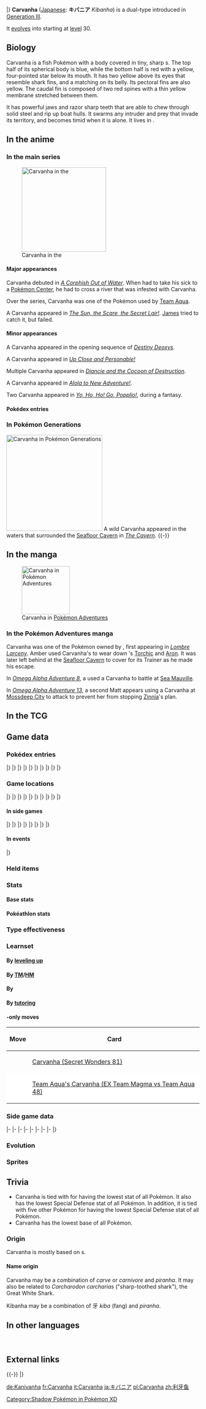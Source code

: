 {{PokémonPrevNext/Head|type=Water|type2=Dark}}
{{PokémonPrevNext/GO|species=Carvanha}}
{{PokémonPrevNext/Pokémon|type=Water|prevnum=317|prev=Swalot|nextnum=319|next=Sharpedo|roundleft=bl|roundright=br}}
|}
{{Pokémon Infobox
|name=Carvanha
|jname=キバニア
|jtranslit=Kibania
|tmname=Kibanha
|ndex=318
|hdex=097
|hdex6=102
|karea=Central
|kdex=055
|adex=264
|fbrow=117
|obrow=071
|typebox=1
|type1=Water
|type2=Dark
|category=Savage
|height-ftin=2'07"
|height-m=0.8
|weight-lbs=45.9
|weight-kg=20.8
|abilityn=d
|ability1=Rough Skin
|abilityd=Speed Boost
|egggroupn=1
|egggroup1=Water 2
|eggcycles=20
|evtotal=1
|evat=1
|expyield=61
|oldexp=88
|lv100exp=1,250,000
|gendercode=127
|color=Red
|catchrate=225
|body=03
|pokefordex=carvanha
|generation=3
|friendship=35
}}
'''Carvanha''' ([[List of Japanese Pokémon names|Japanese]]: '''キバニア''' ''Kibanha'') is a dual-type {{2t|Water|Dark}} {{OBP|Pokémon|species}} introduced in [[Generation III]].

It [[Evolution|evolve]]s into {{p|Sharpedo}} starting at [[level]] 30.

==Biology==
Carvanha is a fish Pokémon with a body covered in tiny, sharp {{wp|denticle}}s. The top half of its spherical body is blue, while the bottom half is red with a yellow, four-pointed star below its mouth. It has two yellow {{wp|dorsal fins}} above its eyes that resemble shark fins, and a matching {{wp|Fish anatomy#fins|pelvic fin}} on its belly. Its pectoral fins are also yellow. The caudal fin is composed of two red spines with a thin yellow membrane stretched between them.

It has powerful jaws and razor sharp teeth that are able to chew through solid steel and rip up boat hulls. It swarms any intruder and prey that invade its territory, and becomes timid when it is alone. It lives in {{DL|List of Pokémon by habitat|Sea Pokémon|rivers that course through jungles}}.

==In the anime==
===In the main series===
[[File:Carvanha anime.png|thumb|220px|left|Carvanha in the {{pkmn|anime}}]]
====Major appearances====
Carvanha debuted in ''[[AG024|A Corphish Out of Water]]''. When {{Ash}} had to take his sick {{AP|Corphish}} to a [[Pokémon Center]], he had to cross a river that was infested with Carvanha.

Over the series, Carvanha was one of the Pokémon used by [[Team Aqua]].

A Carvanha appeared in ''[[SM012|The Sun, the Scare, the Secret Lair!]]''. [[James]] tried to catch it, but failed.

====Minor appearances====
A Carvanha appeared in the opening sequence of ''[[M07|Destiny Deoxys]]''.

A Carvanha appeared in ''[[DP089|Up Close and Personable!]]''

Multiple Carvanha appeared in ''[[M17|Diancie and the Cocoon of Destruction]]''.

A Carvanha appeared in ''[[SM001|Alola to New Adventure!]]''.

Two Carvanha appeared in ''[[SM005|Yo, Ho, Ho! Go, Popplio!]]'', during a fantasy.

====Pokédex entries====
{{Animedexheader|Hoenn}}
{{Animedexbody|AG024|Carvanha|Ash's Pokédex|Carvanha, the Savage Pokémon. Carvanha has powerful jaws and razor sharp teeth able to chew through solid steel. Carvanha will form packs and attack any invaders in its territory.}}
{{Animedexfooter/Pokémon|''Advanced Generation''|Hoenn}}

===In Pokémon Generations===
[[File:Tentacool Huntail Carvanha Clamperl PG.png|thumb|250px|Carvanha in [[Pokémon Generations]]]]
A wild Carvanha appeared in the waters that surrounded the [[Seafloor Cavern]] in ''[[PG08|The Cavern]]''.
{{-}}

==In the manga==
[[File:Amber Carvanha Adventures.png|thumb|125px|Carvanha in [[Pokémon Adventures]]]]
===In the Pokémon Adventures manga===
Carvanha was one of the Pokémon owned by {{tc|Aqua Admin}} {{FB|Aqua Admin|Amber}}, first appearing in ''[[PS188|Lombre Larceny]]''. Amber used Carvanha's {{a|Rough Skin}} to wear down {{adv|Sapphire}}'s [[Chic|Torchic]] and [[Rono|Aron]]. It was later left behind at the [[Seafloor Cavern]] to cover for its Trainer as he made his escape.

In ''[[PAORAS08|Omega Alpha Adventure 8]]'', a {{tc|Team Aqua Grunt}} used a Carvanha to battle at [[Sea Mauville]].

In ''[[PAORAS13|Omega Alpha Adventure 13]]'', a second Matt appears using a Carvanha at [[Mossdeep City]] to attack {{adv|Sapphire}} to prevent her from stopping [[Zinnia]]'s plan.

==In the TCG==
{{main|Carvanha (TCG)}}

==Game data==
===Pokédex entries===
{{Dex/Header|type=Water|type2=Dark}}
{{Dex/NA|gen=III}}
{{Dex/Gen|gen=III}}
{{Dex/Entry1|v=Ruby|t=FFF|entry=Carvanha's strongly developed jaws and its sharply pointed fangs pack the destructive power to rip out boat hulls. Many boats have been attacked and sunk by this Pokémon.}}
{{Dex/Entry1|v=Sapphire|t=FFF|entry=If anything invades Carvanha's territory, it will swarm and tear at the intruder with its pointed fangs. On its own, however, this Pokémon turns suddenly timid.}}
{{Dex/Entry1|v=Emerald|t=FFF|entry=Carvanha attack ships in swarms, making them sink. Although it is said to be a very vicious Pokémon, it timidly flees as soon as it finds itself alone.}}
{{Dex/Entry2|v=FireRed|v2=LeafGreen|entry=It lives in massive rivers that course through jungles. It swarms prey that enter its territory.}}
|}
|}
{{Dex/Gen|gen=IV}}
{{Dex/Entry3|v=Diamond|v2=Pearl|v3=Platinum|entry=They swarm any foe that invades their territory. Their sharp fangs can tear out boat hulls.}}
{{Dex/Entry2|v=HeartGold|v2=SoulSilver|entry=They form packs to attack boats and rip out their hulls to sink them. They live in rivers in the jungle.}}
|}
|}
{{Dex/Gen|gen=V}}
{{Dex/Entry2|v=Black|v2=White|t=FFF|entry=They swarm any foe that invades their territory. Their sharp fangs can tear out boat hulls.}}
{{Dex/Entry2|v=Black 2|v2=White 2|t=FFF|entry=They swarm any foe that invades their territory. Their sharp fangs can tear out boat hulls.}}
|}
|}
{{Dex/Gen|gen=VI}}
{{Dex/Entry1|v=X|t=FFF|entry=They form packs to attack boats and rip out their hulls to sink them. They live in rivers in the jungle.}}
{{Dex/Entry1|v=Y|entry=It lives in massive rivers that course through jungles. It swarms prey that enter its territory.}}
{{Dex/Entry1|t=FFF|v=Omega Ruby|entry=Carvanha's strongly developed jaws and its sharply pointed fangs pack the destructive power to rip out boat hulls. Many boats have been attacked and sunk by this Pokémon.}}
{{Dex/Entry1|t=FFF|v=Alpha Sapphire|entry=If anything invades Carvanha's territory, it will swarm and tear at the intruder with its pointed fangs. On its own, however, this Pokémon turns suddenly timid.}}
|}
|}
{{Dex/Gen|gen=VII}}
{{Dex/Entry1|v=Sun|entry=Each school has its own territory. Any intruders are mercilessly attacked with fangs bared.}}
{{Dex/Entry1|v=Moon|entry=If they scent the faintest trace of blood, they rush to attack en masse. When alone, they're rather cowardly.}}
{{Dex/Entry1|v=Ultra Sun|entry=They're such cowards that they won't hunt alone. When five or so of them get together, they suddenly turn ferocious!}}
{{Dex/Entry1|v=Ultra Moon|entry=With its sturdy jaws and fangs, it can easily chomp wooden boats to splinters. It fights with Basculin over food.}}
|}
|}
{{Dex/Footer}}

===Game locations===
{{Availability/Header|type=Water|type2=Dark}}
{{Availability/NA|gen=III}}
{{Availability/Gen|gen=III}}
{{Availability/Entry2|v=Ruby|v2=Sapphire|t=FFF|t2=FFF|area=[[Route]]s {{rtn|118|Hoenn}} and {{rtn|119|Hoenn}} ({{DL|Fishing|Good Rod}} or {{DL|Fishing|Super Rod}})}}
{{Availability/Entry1|v=Emerald|t=FFF|area=[[Route]]s {{rtn|118|Hoenn}} and {{rtn|119|Hoenn}} ({{DL|Fishing|Good Rod}} or {{DL|Fishing|Super Rod}})}}
{{Availability/Entry2/None|v=FireRed|v2=LeafGreen}}
{{Availability/Entry1/None|v=Colosseum}}
{{Availability/Entry1|v=XD|t=FFF|link=Pokémon XD: Gale of Darkness|area=[[Cipher Lab]] {{color2|{{shadow color}}|Shadow Pokémon|(Shadow)}}}}
|}
|}
{{Availability/Gen|gen=IV}}
{{Availability/Entry2|v=Diamond|v2=Pearl|area=[[Great Marsh]] ({{DL|Fishing|Super Rod}})}}
{{Availability/Entry1|v=Platinum|area=[[Great Marsh]] ({{DL|Fishing|Super Rod}})}}
{{Availability/Entry2/None|v=HeartGold|v2=SoulSilver|area=Transfer from [[Pokéwalker]]}}
{{Availability/Entry1|v=Pal Park|color={{locationcolor/light|ocean}}|link=Pal Park|area={{DL|List of Pokémon by Pal Park location|Sea}}}}
{{Availability/Entry1|v=Pokéwalker|color=FF3333|link=Pokéwalker|area={{pw|Warm Beach}}}}
|}
|}
{{Availability/Gen|gen=V}}
{{Availability/Entry2|v=Black|v2=White|t=FFF|area=[[Village Bridge]] ([[Fishing]])}}
{{Availability/Entry2|v=Black 2|v2=White 2|t=FFF|area=[[Village Bridge]] ([[Fishing]])}}
{{Availability/Entry1|v=Dream World|color={{dream color}}|area={{dwa|Sparkling Sea}}}}
|}
|}
{{Availability/Gen|gen=VI}}
{{Availability/Entry2|v=X|v2=Y|t=FFF|area={{rt|22|Kalos}} ({{DL|Fishing|Good Rod}})}}
{{Availability/Entry2|v=Omega Ruby|v2=Alpha Sapphire|t=FFF|t2=FFF|area=[[Route]]s {{rtn|118|Hoenn}} and {{rtn|119|Hoenn}} ({{DL|Fishing|Good Rod}} or {{DL|Fishing|Super Rod}})}}
|}
|}
{{Availability/Gen|gen=VII}}
{{Availability/Entry2|v=Sun|v2=Moon|area={{pkmn|breeding|Breed}} {{p|Sharpedo}}}}
{{Availability/Entry2|v=Ultra Sun|v2=Ultra Moon|area=[[Poni Breaker Coast]] ([[Fishing]])}}
|}
|}
{{Availability/Footer}}

====In side games====
{{Availability/Header|type=Water|type2=Dark}}
{{Availability/NA|gen=III}}
{{Availability/Gen|gen=III}}
{{Availability/Entry1|v=Pinball: R&S|link=Pokémon Pinball: Ruby & Sapphire|color={{ruby color}}|t=fff|area=Ocean ([[Ruby Field|Both]] [[Sapphire Field|Fields]])}}
{{Availability/Entry1|v=Trozei!|color={{yellow color}}|area=[[Secret Storage 11]], [[Huge Storage 4]], Endless Level 10, [[Mr. Who's Den]]}}
{{Availability/Entry2|v=MD Red|v2=MD Blue|link=Pokémon Mystery Dungeon: Red Rescue Team and Blue Rescue Team|area=[[Stormy Sea]] (35F-39F), [[Silver Trench]] (30F-39F), [[Far-off Sea]] (30F-39F), [[Fantasy Strait]] (B30)}}
{{Availability/Entry1|v=Ranger|link=Pokémon Ranger (game)|area=[[Safra Sea]]}}
|}
|}
{{Availability/Gen|gen=IV}}
{{Availability/Entry2|v=MD Time|v2=MD Darkness|link=Pokémon Mystery Dungeon: Explorers of Time and Explorers of Darkness|area=[[Surrounded Sea]] (B1-B20)}}
{{Availability/Entry1|v=MD Sky|link=Pokémon Mystery Dungeon: Explorers of Sky|area=[[Surrounded Sea]] (B1-B20)}}
<!--{{Availability/Entry1|v=MD Light|link=Pokémon Mystery Dungeon (WiiWare)|color={{electric color}}|area=}}-->
{{Availability/Entry1|v=PokéPark Wii|color={{grass color}}|link=PokéPark Wii: Pikachu's Adventure|area=[[Beach Zone]]}}
{{Availability/Entry1|v=Ranger: GS|color={{GS color}}|link=Pokémon Ranger: Guardian Signs|area=[[Coral Sea]]}}
|}
|}
{{Availability/Gen|gen=V}}
{{Availability/Entry1|1|v=Rumble Blast|color={{fire color}}|area=Beach: [[Challenger's Ground]]}}
{{Availability/Entry1|1|v=Rumble U|color={{fire color}}|area=[[Secret Warehouse#The Enemies Within|Secret Warehouse: The Enemies Within]]}}
|}
|}
{{Availability/Gen|gen=VI}}
{{Availability/Entry1|1|v=Battle Trozei|color={{defense color}}|area=[[Island of Haste#Stage 6|Island of Haste: Stage 6]]}}
{{Availability/Entry1|1|v=Shuffle|color={{beauty color}}|area=[[Prasino Woods|Prasino Woods: Stage 591]]<br>Event: [[Special Stages#First release|''Pokémon Safari'']] <small>(First release)</small>}}
{{Availability/Entry1|1|v=Rumble World|color={{fire color}}|area=[[Sapphire Sea#Sea of Origin|Sapphire Sea: Sea of Origin]] <small>(All Areas)</small>, [[Silver Isles#Windy Sea|Silver Isles: Windy Sea]] <small>(All Areas)</small>}}
|}
|}
{{Availability/Footer}}

====In events====
{{eventAvail/h|Region|type=Water|type2=Dark}}
{{eventAvail|{{gameabbrev6|ORAS}}|Pokémon Center Mega Tokyo Carvanha Egg|All|Japan|1|January 17 to March 1, 2015|link=List of local event Pokémon distributions in Generation VI#Carvanha_2}}
{{eventAvail|{{gameabbrev6|ORAS}}|Pokémon Center Hiroshima Carvanha Egg|All|Japan|1|April 1 to 30, 2016|link=List of local event Pokémon distributions in Generation VI#Carvanha}}
|}

===Held items===
{{HeldItems
|type=Water|type2=Dark
|xd1=BlackGlasses|xd1type=None|xd1rar=100
|dppt1=DeepSeaTooth|dppt1type=None|dppt1rar=5
|bw1=DeepSeaTooth|bw1type=None|bw1rar=5
|b2w21=DeepSeaTooth|b2w21type=None|b2w21rar=5
|xy1=Deep Sea Tooth|xy1type=None|xy1rar=5
|oras1=Deep Sea Tooth|oras1type=None|oras1rar=5
|usum1=Deep Sea Tooth|usum1type=None|usum1rar=5
}}

===Stats===
====Base stats====
{{BaseStats
|type=Water
|type2=Dark
|HP=     45
|Attack= 90
|Defense=20
|SpAtk=  65
|SpDef=  20
|Speed=  65}}

====Pokéathlon stats====
{{Pokéthlon
|type=Water
|type2=Dark
|Speed=3
|SpeedMax=4
|Power=3
|PowerMax=4
|Technique=2
|TechniqueMax=4
|Stamina=2
|StaminaMax=3
|Jump=2
|JumpMax=3
}}

===Type effectiveness===
{{TypeEffectiveness
|type1=Water
|type2=Dark
|Normal=  100
|Fighting=200
|Flying=  100
|Poison=  100
|Ground=  100
|Rock=    100
|Bug=     200
|Ghost=    50
|Steel=    50
|Fire=     50
|Water=    50
|Grass=   200
|Electric=200
|Psychic=   0
|Ice=      50
|Dragon=  100
|Dark=     50
|Fairy=   200
|notes=yes
|dark=yes
|newpsychic=1}}

===Learnset===
====By [[Level|leveling up]]====
{{learnlist/levelh/7|Carvanha|Water|Dark|3}}
{{learnlist/level7|1|Leer|Normal|Status|&mdash;|100|30}}
{{learnlist/level7|1|Bite|Dark|Physical|60|100|25||'''}}
{{learnlist/level7|4|Rage|Normal|Physical|20|100|20}}
{{learnlist/level7|8|Focus Energy|Normal|Status|&mdash;|&mdash;|30}}
{{learnlist/level7|11|Aqua Jet|Water|Physical|40|100|20||'''}}
{{learnlist/level7|15|Assurance|Dark|Physical|60|100|10||'''}}
{{learnlist/level7|18|Screech|Normal|Status|&mdash;|85|40}}
{{learnlist/level7|22|Swagger|Normal|Status|&mdash;|85|15}}
{{learnlist/level7|25|Ice Fang|Ice|Physical|65|95|15}}
{{learnlist/level7|29|Scary Face|Normal|Status|&mdash;|100|10}}
{{learnlist/level7|32|Poison Fang|Poison|Physical|50|100|15}}
{{learnlist/level7|36|Crunch|Dark|Physical|80|100|15||'''}}
{{learnlist/level7|39|Agility|Psychic|Status|&mdash;|&mdash;|30}}
{{learnlist/level7|43|Take Down|Normal|Physical|90|85|20}}
{{learnlist/levelf/7|Carvanha|Water|Dark|3}}

====By [[TM]]/[[HM]]====
{{learnlist/tmh/7|Carvanha|Water|Dark|3}}
{{learnlist/tm7|TM06|Toxic|Poison|Status|&mdash;|90|10}}
{{learnlist/tm7|TM07|Hail|Ice|Status|&mdash;|&mdash;|10}}
{{learnlist/tm7|TM10|Hidden Power|Normal|Special|60|100|15}}
{{learnlist/tm7|TM12|Taunt|Dark|Status|&mdash;|100|20}}
{{learnlist/tm7|TM13|Ice Beam|Ice|Special|90|100|10}}
{{learnlist/tm7|TM14|Blizzard|Ice|Special|110|70|5}}
{{learnlist/tm7|TM17|Protect|Normal|Status|&mdash;|&mdash;|10}}
{{learnlist/tm7|TM18|Rain Dance|Water|Status|&mdash;|&mdash;|5}}
{{learnlist/tm7|TM21|Frustration|Normal|Physical|&mdash;|100|20}}
{{learnlist/tm7|TM27|Return|Normal|Physical|&mdash;|100|20}}
{{learnlist/tm7|TM32|Double Team|Normal|Status|&mdash;|&mdash;|15}}
{{learnlist/tm7|TM41|Torment|Dark|Status|&mdash;|100|15}}
{{learnlist/tm7|TM42|Facade|Normal|Physical|70|100|20}}
{{learnlist/tm7|TM44|Rest|Psychic|Status|&mdash;|&mdash;|10}}
{{learnlist/tm7|TM45|Attract|Normal|Status|&mdash;|100|15}}
{{learnlist/tm7|TM46|Thief|Dark|Physical|60|100|25||'''}}
{{learnlist/tm7|TM48|Round|Normal|Special|60|100|15}}
{{learnlist/tm7|TM55|Scald|Water|Special|80|100|15||'''}}
{{learnlist/tm7|TM66|Payback|Dark|Physical|50|100|10||'''}}
{{learnlist/tm7|TM87|Swagger|Normal|Status|&mdash;|85|15}}
{{learnlist/tm7|TM88|Sleep Talk|Normal|Status|&mdash;|&mdash;|10}}
{{learnlist/tm7|TM90|Substitute|Normal|Status|&mdash;|&mdash;|10}}
{{learnlist/tm7|TM94|Surf|Water|Special|90|100|15||'''}}
{{learnlist/tm7|TM95|Snarl|Dark|Special|55|95|15||'''}}
{{learnlist/tm7|TM97|Dark Pulse|Dark|Special|80|100|15||'''}}
{{learnlist/tm7|TM98|Waterfall|Water|Physical|80|100|15||'''}}
{{learnlist/tm7|TM100|Confide|Normal|Status|&mdash;|&mdash;|20}}
{{learnlist/tmf/7|Carvanha|Water|Dark|3}}

====By {{pkmn|breeding}}====
{{learnlist/breedh/7|Carvanha|Water|Dark|3|}}
{{learnlist/breed7|{{MSP|369|Relicanth}}|Ancient Power|Rock|Special|60|100|5}}
{{learnlist/breed7|{{MSP|211|Qwilfish}}{{MSP|320|Wailmer}}{{MSP|321|Wailord}}{{MSP|594|Alomomola}}{{MSP|746|Wishiwashi}}|Brine|Water|Special|65|100|10||'''}}
{{learnlist/breed7|{{MSP|211|Qwilfish}}|Destiny Bond|Ghost|Status|&mdash;|&mdash;|5}}
{{learnlist/breed7|{{MSP|369|Relicanth}}{{MSP|550|Basculin}}{{MSP|746|Wishiwashi}}|Double-Edge|Normal|Physical|120|100|15}}
{{learnlist/breed7|{{MSP|130|Gyarados}}{{MSP|170|Chinchou}}{{MSP|171|Lanturn}}{{MSP|211|Qwilfish}}{{MSP|223|Remoraid}}{{MSP|224|Octillery}}<br>{{MSP|320|Wailmer}}{{MSP|321|Wailord}}{{MSP|369|Relicanth}}{{MSP|370|Luvdisc}}{{MSP|594|Alomomola}}{{MSP|746|Wishiwashi}}|Hydro Pump|Water|Special|110|80|5||'''}}
{{learnlist/breed7|{{MSP|779|Bruxish}}|Psychic Fangs|Psychic|Physical|85|100|10}}
{{learnlist/breed7|{{MSP|223|Remoraid}}|Swift|Normal|Special|60|&mdash;|20|*}}
{{learnlist/breed7|{{MSP|130|Gyarados}}{{MSP|340|Whiscash}}{{MSP|550|Basculin}}|Thrash|Normal|Physical|120|100|10}}
{{learnlist/breedf/7|Carvanha|Water|Dark|3}}

====By [[Move Tutor|tutoring]]====
{{learnlist/tutorh/7|Carvanha|Water|Dark|3}}
{{learnlist/tutor7|Bounce|Flying|Physical|85|85|5|||no|yes}}
{{learnlist/tutor7|Icy Wind|Ice|Special|55|95|15|||no|yes}}
{{learnlist/tutor7|Snore|Normal|Special|50|100|15|||no|yes}}
{{learnlist/tutor7|Spite|Ghost|Status|—|100|10|||no|yes}}
{{learnlist/tutor7|Super Fang|Normal|Physical|—|90|10|||no|yes}}
{{learnlist/tutor7|Uproar|Normal|Special|90|100|10|||no|yes}}
{{learnlist/tutor7|Water Pulse|Water|Special|60|100|20||'''|no|yes}}
{{learnlist/tutor7|Zen Headbutt|Psychic|Physical|80|90|15|||no|yes}}
{{learnlist/tutorf/7|Carvanha|Water|Dark|3}}

===={{Trading Card Game}}-only moves====
{| class="roundy" style="margin:auto; background: #{{tcg water color light}}; border: 3px solid #{{tcg water color}}"
! Move
! Card
|- style="background:#fff"
| {{m|Slash}}
| [[Carvanha (Secret Wonders 81)]]
|-
| style="background:#fff; {{roundybl|5px}}" | {{m|Splash}}
| style="background:#fff; {{roundybr|5px}}" | [[Team Aqua's Carvanha (EX Team Magma vs Team Aqua 48)]]
|}

===Side game data===
{{Spindata/Head|type=Water|type2=Dark}}
{{Spindata/PinballRS|col=3|type=Water|ndex=318|acquisition=Catch}}
{{Spindata/Trozei|col=3|type=Water|ndex=318|rarity=Common}}
|-
{{Spindata/MDRB|col=6|type=Water|ndex=318
|body=1
|rate=8.9
|area=Treasure Sea
|P1=I can munch down a cow. No problem!
|P2=This is looking bad... My health is down by half.
|P3=It's grim... My fangs aren't working properly...
|PL=Yes! Leveled up! I'm going on an eating spree!
}}
|-
{{Spindata/MDTDS|col=6|type=Water|ndex=318
|body=1
|rate=0.5
|IQ=G
}}
|-
{{Spindata/Ranger|col=6|type=Water
|group=Water
|assist=Water
|fieldpower=0
|loop=4
|browser=Carvanha chomps repeatedly with sharp fangs. Beware if they are in a pack.
}}
|-
{{Spindata/Ranger GS|col=6|type=Water
|group=Water
|assist=Water
|field=Crush
|fieldpower=1
|past=NA
|browser=It shoots orbs of water to attack.
}}
|-
{{Spindata/RumbleBlast|col=6|type=Water
|att=3
|def=1
|speed=3
}}
|-
{{Spindata/PokéPark|col=6|type=Water|ndex=318
|Pad=Carvanha are helping out with {{DL|Attractions|Gyarados's Aqua Dash}} in the [[Beach Zone]]. They wouldn't let {{p|Bidoof}} build any bridges.
}}
|-
{{Spindata/Battle Trozei|col=3|type=Water|ndex=318|bttype=Dark
|power=1
}}
{{Spindata/Shuffle|col=3|type=Water|ndex=318|stype=Dark|num=227
|min=50
|max=100
|raisemaxlevel=5
|skill=Mega Boost
|skilldesc=Fills the Mega Gauge of a Pokémon of the same type.
}}
|-
{{Spindata/GO|col=6|type=Water|ndex=318
|hatch=5 km
|buddy=3
|evocandy=50
|stamina=90
|attack=171
|defense=39
|fast={{m|Bite}}, {{m|Snarl}}
|special={{m|Aqua Jet}}, {{m|Crunch}}, {{m|Poison Fang}}
}}
|}

===Evolution===
{{Evobox-2
|type1=Water
|type2=Dark
|pictype=art
|no1=318
|name1=Carvanha
|type1-1=Water
|type2-1=Dark
|evo1={{bag|Rare Candy}}<br>{{color2|000|Level|Level 30}}
|no2=319
|name2=Sharpedo
|type1-2=Water
|type2-2=Dark}}

===Sprites===
{{Spritebox/Header|type=Water|type2=Dark}}
{{Spritebox/NA|gen=III}}
{{Spritebox/3|ndex=318}}
{{Spritebox/4|ndex=318}}
{{Spritebox/5|ndex=318}}
{{Spritebox/6|ndex=318}}
{{Spritebox/7|ndex=318}}
{{Spritebox/Footer|318|Carvanha}}

==Trivia==
* Carvanha is tied with {{p|Magikarp}} for having the lowest {{stat|Special Defense}} stat of all {{type|Water}} Pokémon. It also has the lowest Special Defense stat of all {{type|Dark}} Pokémon. In addition, it is tied with five other Pokémon for having the lowest Special Defense stat of all Pokémon.
* Carvanha has the lowest base {{stat|Defense}} of all {{type|Dark}} Pokémon.

===Origin===
Carvanha is mostly based on {{wp|piranha}}s.

====Name origin====
Carvanha may be a combination of ''carve'' or ''carnivore'' and ''piranha''. It may also be related to ''Carcharodon carcharias'' ("sharp-toothed shark"), the Great White Shark.

Kibanha may be a combination of 牙 ''kiba'' (fang) and ''piranha''.

==In other languages==
{{Other languages|type=Water|type2=Dark
|ja=キバニア ''Kibanha''|jameaning=From {{tt|牙 ''kiba''|fang}} and ''piranha''
|fr=Carvanha|frmeaning=Same as English name
|es=Carvanha|esmeaning=Same as English name
|de=Kanivanha|demeaning=From its English name
|it=Carvanha|itmeaning=Same as English name
|ko=샤프니아 ''Sharpnia''|komeaning=From the English ''sharp'' and ''piranha''
|zh_cmn=利牙魚 / 利牙鱼 ''Lìyáyú''''|zh_cmnmeaning=Literally "Sharp-teethed fish"
|hi=कारभानहा ''Carvanha''|himeaning=Transcription of English name
|ru=Карванья ''Karvan'ya''|rumeaning=Transcription of English name
}}
<br clear="left">

==External links==

{{-}}
{{PokémonPrevNext/Head|type=Water|type2=Dark}}
{{PokémonPrevNext/Pokémon|type=Water|prevnum=317|prev=Swalot|nextnum=319|next=Sharpedo}}
|}
{{Project Pokédex notice}}

[[Category:Shadow Pokémon in Pokémon XD]]

[[de:Kanivanha]]
[[fr:Carvanha]]
[[it:Carvanha]]
[[ja:キバニア]]
[[pl:Carvanha]]
[[zh:利牙鱼]]